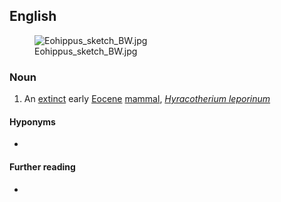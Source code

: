 ==English==
[[File:Eohippus sketch BW.jpg|thumb|right]]

===Noun===
{{en-noun|eohippi|+}}

# An [[extinct]] early [[Eocene]] [[mammal]], ''[[Hyracotherium leporinum]]''

====Hyponyms====
* {{l|en|Hyracotherium}}

====Further reading====
* {{pedialite}}